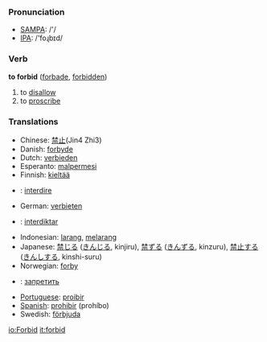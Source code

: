 === Pronunciation ===
*[[w:SAMPA|SAMPA]]: /'/
*[[w:IPA|IPA]]: /'foɻbɪd/

=== Verb ===

'''to forbid''' ([[forbade]], [[forbidden]])

# to [[disallow]]
# to [[proscribe]]

=== Translations ===
*Chinese: [[禁止]](Jin4 Zhi3)
*Danish: [[forbyde]]
*Dutch: [[verbieden]]
*Esperanto: [[malpermesi]]
*Finnish: [[kieltää]]
* {{fr}} : [[interdire]]
*German: [[verbieten]]
* {{io}} : [[interdiktar]]
*Indonesian: [[larang]], [[larang|melarang]]
*Japanese: [[禁じる]] ([[きんじる]], kinjiru), [[禁ずる]] ([[きんずる]], kinzuru), [[禁止]]する ([[きんし]]する, kinshi-suru)
*Norwegian: [[forby]]
*{{ru}}: [[запретить]]
*[[Portuguese]]: [[proibir]]
*[[Spanish]]: [[prohibir]] (prohíbo)
*Swedish: [[förbjuda]]

[[io:Forbid]]
[[it:forbid]]